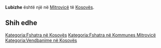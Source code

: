 {{Fshat në 
 | Emri                = Lubizhe
 | EmriAlt                = 
 | NAME_SHORT_FORM=      
 | NAME_GENERIC=      
 | NAME_SORT_NAME_RO=      LUBIZHE
 | FULL_NAME_RO = Lubizhe
 | FULL_NAME_ND_RO=Lubizhe
 | SORT_NAME_RG=LUBIZHE
 | FULL_NAME_RG=Lubizhe
 | FULL_NAME_ND_RG=Lubizhe
 | SRP_NAME_SHORT_FORM=      
 | SRP_NAME_GENERIC=      
 | SRP_NAME_SORT_NAME_RO=      
 | SRP_FULL_NAME_RO = 
 | SRP_FULL_NAME_ND_RO=
 | SRP_SORT_NAME_RG=
 | SRP_FULL_NAME_RG=
 | SRP_FULL_NAME_ND_RG=
 | Emri (Rasa dhanore) = 
 | Figura              = 
 | Shteti              = Kosovo
 | Komuna              = Mitrovicë
 | Kodi postar         = 
 | Sipërfaqja          = 

 | Popullsia           = 

 | Regj. i popullsisë  = 
 | Dend. e popullsisë  = 
 | Faqja zyrtare       = 
 <!--- Koordinatat ----> 
 | Gjerësia            = 42.505278
 | Gjatësia            = 20.7
 | Lartësia            = 
}}
'''Lubizhe''' është një [[]] në [[Mitrovicë]] të [[Kosovës]].

<!-- == Gjeografia == -->
<!-- == Historia == -->
<!-- == Demografia == -->
== Shih edhe ==
{{Komuna Mitrovicë}}
{{Kosovo-Administrata-Cung}}

[[Kategoria:Fshatra në Kosovës]]
[[Kategoria:Fshatra në Kommunes Mitrovicë]]
[[Kategoria:Vendbanime në Kosovës]]